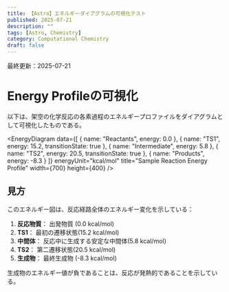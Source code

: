 ```yaml
---
title: 【Astro】エネルギーダイアグラムの可視化テスト
published: 2025-07-21
description: ""
tags: [Astro, Chemistry]
category: Computational Chemistry
draft: false
---
```

最終更新：2025-07-21



# Energy Profileの可視化


以下は、架空の化学反応の各素過程のエネルギープロファイルをダイアグラムとして可視化したものである。

<EnergyDiagram
  data={[
    { name: "Reactants", energy: 0.0 },
    { name: "TS1", energy: 15.2, transitionState: true },
    { name: "Intermediate", energy: 5.8 },
    { name: "TS2", energy: 20.5, transitionState: true },
    { name: "Products", energy: -8.3 }
  ]}
  energyUnit="kcal/mol"
  title="Sample Reaction Energy Profile"
  width={700}
  height={400}
/>

## 見方

このエネルギー図は、反応経路全体のエネルギー変化を示している：

1. **反応物質**： 出発物質 (0.0 kcal/mol)
2. **TS1**： 最初の遷移状態(15.2 kcal/mol)
3. **中間体**： 反応中に生成する安定な中間体(5.8 kcal/mol)
4. **TS2**： 第二遷移状態(20.5 kcal/mol)
5. **生成物**： 最終生成物 (-8.3 kcal/mol)

生成物のエネルギー値が負であることは、反応が発熱的であることを示している。

